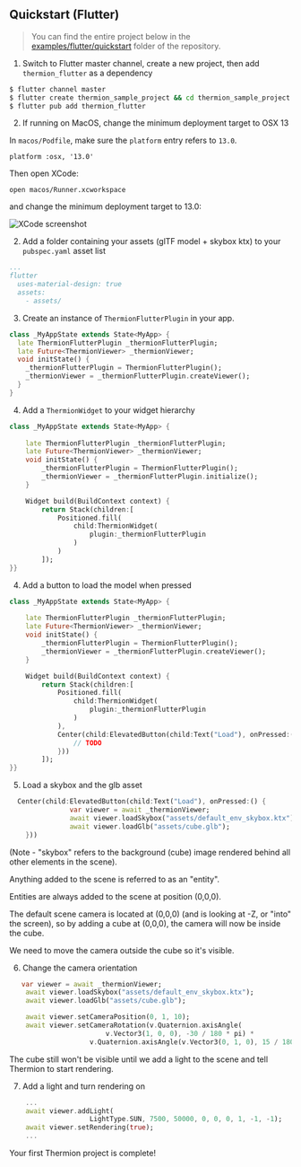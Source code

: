 ## Quickstart (Flutter)

> You can find the entire project below in the [examples/flutter/quickstart](examples/flutter/quickstart) folder of the repository.

1. Switch to Flutter master channel, create a new project, then add `thermion_flutter` as a dependency

```bash
$ flutter channel master
$ flutter create thermion_sample_project && cd thermion_sample_project
$ flutter pub add thermion_flutter
```

2. If running on MacOS, change the minimum deployment target to OSX 13

<Accordion title="Click to expand MacOS instructions">

In `macos/Podfile`, make sure the `platform` entry refers to `13.0`.
```
platform :osx, '13.0'
```

Then open XCode:
```
open macos/Runner.xcworkspace
```

and change the minimum deployment target to 13.0:

![XCode screenshot](images/macos_min_deployment.png)

</Accordion>

2. Add a folder containing your assets (glTF model + skybox ktx) to your `pubspec.yaml` asset list

```yaml
...
flutter
  uses-material-design: true
  assets:
    - assets/
```

3. Create an instance of `ThermionFlutterPlugin` in your app.

```dart
class _MyAppState extends State<MyApp> {
  late ThermionFlutterPlugin _thermionFlutterPlugin;  
  late Future<ThermionViewer> _thermionViewer;
  void initState() {    
    _thermionFlutterPlugin = ThermionFlutterPlugin();    
    _thermionViewer = _thermionFlutterPlugin.createViewer();  
  }
}
```


4. Add a `ThermionWidget` to your widget hierarchy 

```dart
class _MyAppState extends State<MyApp> {
    
    late ThermionFlutterPlugin _thermionFlutterPlugin;  
    late Future<ThermionViewer> _thermionViewer;
    void initState() {    
        _thermionFlutterPlugin = ThermionFlutterPlugin();
        _thermionViewer = _thermionFlutterPlugin.initialize();
    }    

    Widget build(BuildContext context) {
        return Stack(children:[
            Positioned.fill(
                child:ThermionWidget(
                    plugin:_thermionFlutterPlugin
                ) 
            )
        ]);  
}}
```

4. Add a button to load the model when pressed

```dart
class _MyAppState extends State<MyApp> {
    
    late ThermionFlutterPlugin _thermionFlutterPlugin;  
    late Future<ThermionViewer> _thermionViewer;
    void initState() {    
        _thermionFlutterPlugin = ThermionFlutterPlugin();
        _thermionViewer = _thermionFlutterPlugin.createViewer();
    }    

    Widget build(BuildContext context) {
        return Stack(children:[
            Positioned.fill(
                child:ThermionWidget(
                    plugin:_thermionFlutterPlugin
                ) 
            ), 
            Center(child:ElevatedButton(child:Text("Load"), onPressed:() { 
                // TODO
            }))
        ]);  
}}
```

5. Load a skybox and the glb asset
```dart
  Center(child:ElevatedButton(child:Text("Load"), onPressed:() { 
               var viewer = await _thermionViewer;
               await viewer.loadSkybox("assets/default_env_skybox.ktx");
               await viewer.loadGlb("assets/cube.glb");
    }))
```            

(Note - "skybox" refers to the background (cube) image rendered behind all other elements in the scene).

Anything added to the scene is referred to as an "entity". 

Entities are always added to the scene at position (0,0,0).

The default scene camera is located at (0,0,0) (and is looking at -Z, or "into" the screen), so by adding a cube at (0,0,0), the camera will now be inside the cube. 

We need to move the camera outside the cube so it's visible. 

6. Change the camera orientation
```dart
   var viewer = await _thermionViewer;
    await viewer.loadSkybox("assets/default_env_skybox.ktx");
    await viewer.loadGlb("assets/cube.glb");

    await viewer.setCameraPosition(0, 1, 10);
    await viewer.setCameraRotation(v.Quaternion.axisAngle(
                        v.Vector3(1, 0, 0), -30 / 180 * pi) *
                    v.Quaternion.axisAngle(v.Vector3(0, 1, 0), 15 / 180 * pi));
```

The cube still won't be visible until we add a light to the scene and tell Thermion to start rendering.

7. Add a light and turn rendering on
```dart 
    ...
    await viewer.addLight(
                    LightType.SUN, 7500, 50000, 0, 0, 0, 1, -1, -1);
    await viewer.setRendering(true);
    ...
````

Your first Thermion project is complete!